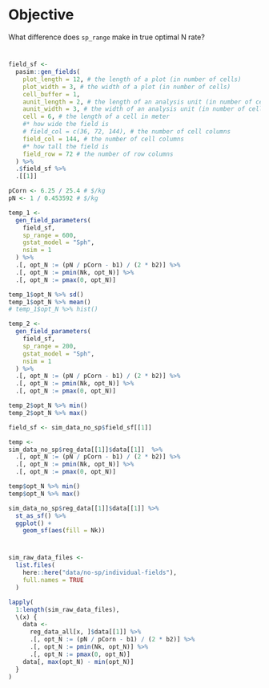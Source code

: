 # Objective

What difference does `sp_range` make in true optimal N rate?

# 

```r
field_sf <-
  pasim::gen_fields(
    plot_length = 12, # the length of a plot (in number of cells)
    plot_width = 3, # the width of a plot (in number of cells)
    cell_buffer = 1,
    aunit_length = 2, # the length of an analysis unit (in number of cells)
    aunit_width = 3, # the width of an analysis unit (in number of cells)
    cell = 6, # the length of a cell in meter
    #* how wide the field is
    # field_col = c(36, 72, 144), # the number of cell columns
    field_col = 144, # the number of cell columns
    #* how tall the field is
    field_row = 72 # the number of row columns
  ) %>%
  .$field_sf %>%
  .[[1]]
```

```r
pCorn <- 6.25 / 25.4 # $/kg
pN <- 1 / 0.453592 # $/kg

temp_1 <-
  gen_field_parameters(
    field_sf,
    sp_range = 600,
    gstat_model = "Sph",
    nsim = 1
  ) %>%
  .[, opt_N := (pN / pCorn - b1) / (2 * b2)] %>%
  .[, opt_N := pmin(Nk, opt_N)] %>%
  .[, opt_N := pmax(0, opt_N)]

temp_1$opt_N %>% sd()
temp_1$opt_N %>% mean()
# temp_1$opt_N %>% hist()

temp_2 <-
  gen_field_parameters(
    field_sf, 
    sp_range = 200,
    gstat_model = "Sph",
    nsim = 1
  ) %>%
  .[, opt_N := (pN / pCorn - b1) / (2 * b2)] %>%
  .[, opt_N := pmin(Nk, opt_N)] %>%
  .[, opt_N := pmax(0, opt_N)]

temp_2$opt_N %>% min()
temp_2$opt_N %>% max()

field_sf <- sim_data_no_sp$field_sf[[1]]

temp <- 
sim_data_no_sp$reg_data[[1]]$data[[1]]  %>%
  .[, opt_N := (pN / pCorn - b1) / (2 * b2)] %>%
  .[, opt_N := pmin(Nk, opt_N)] %>%
  .[, opt_N := pmax(0, opt_N)]

temp$opt_N %>% min()
temp$opt_N %>% max()

sim_data_no_sp$reg_data[[1]]$data[[1]] %>%
  st_as_sf() %>%
  ggplot() +
    geom_sf(aes(fill = Nk))

```

# 

```r
sim_raw_data_files <-
  list.files(
    here::here("data/no-sp/individual-fields"),
    full.names = TRUE
  )

lapply(
  1:length(sim_raw_data_files),
  \(x) {
    data <-
      reg_data_all[x, ]$data[[1]] %>%
      .[, opt_N := (pN / pCorn - b1) / (2 * b2)] %>%
      .[, opt_N := pmin(Nk, opt_N)] %>%
      .[, opt_N := pmax(0, opt_N)]
    data[, max(opt_N) - min(opt_N)]
  }
)
```
